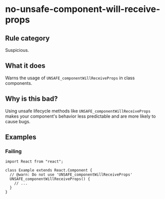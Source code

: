 # no-unsafe-component-will-receive-props

## Rule category

Suspicious.

## What it does

Warns the usage of `UNSAFE_componentWillReceiveProps` in class components.

## Why is this bad?

Using unsafe lifecycle methods like `UNSAFE_componentWillReceiveProps` makes your component's behavior less predictable and are more likely to cause bugs.

## Examples

### Failing

```tsx
import React from "react";

class Example extends React.Component {
  // @warn: Do not use 'UNSAFE_componentWillReceiveProps'
  UNSAFE_componentWillReceiveProps() {
    // ...
  }
}
```
